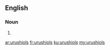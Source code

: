 ==English==

===Noun===
{{head|en|plural}}

# {{plural of|urushiol|lang=en|nocat=1}}

[[ar:urushiols]]
[[fr:urushiols]]
[[ku:urushiols]]
[[my:urushiols]]